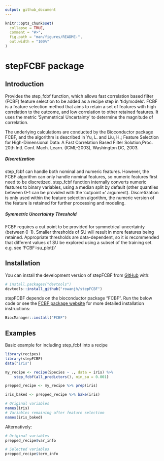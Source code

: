 ```yaml
---
output: github_document
---
```


```r
knitr::opts_chunk$set(
  collapse = TRUE,
  comment = "#>",
  fig.path = "man/figures/README-",
  out.width = "100%"
)
```

# stepFCBF package

## Introduction
Provides the step_fcbf function, which allows fast correlation based filter (FCBF) feature selection to be added as a recipe step in 'tidymodels'. FCBF is a feature selection method that aims to retain a set of features with high correlation to the outcome, and low correlation to other retained features. It uses the metric 'Symmetrical Uncertainty' to determine the magnitude of correlation.

The underlying calculations are conducted by the Bioconductor package FCBF, and the algorithm is described in Yu, L. and Liu, H.; Feature Selection for High-Dimensional Data: A Fast Correlation Based Filter Solution,Proc. 20th Intl. Conf. Mach. Learn. (ICML-2003), Washington DC, 2003. 

##### Discretization

step_fcbf can handle both nominal and numeric features. However, the FCBF algorithm can only handle nominal features, so numeric features first need to be discretized. step_fcbf function internally converts numeric features to binary variables, using a median split by default (other quantiles between 0-1 can be provided with the 'cutpoint = ' argument). Discretization is only used within the feature selection algorithm, the numeric version of the feature is retained for further processing and modeling.

##### Symmetric Uncertainty Threshold

FCBF requires a cut point to be provided for symmetrical uncertainty (between 0-1). Smaller thresholds of SU will result in more features being retained. Appropriate thresholds are data-dependent, so it is recommended that different values of SU be explored using a subset of the training set. e.g. see 'FCBF::su_plot()'

## Installation

You can install the development version of stepFCBF from [GitHub](https://github.com/) with:

``` r
# install.packages("devtools")
devtools::install_github("rowanjh/stepFCBF")
```

stepFCBF depends on the bioconductor package "FCBF". Run the below code or see the [FCBF package website](https://www.bioconductor.org/packages/release/bioc/html/FCBF.html) for more detailed installation instructions:

``` r
BiocManager::install("FCBF")
```

## Examples

Basic example for including step_fcbf into a recipe

```r
library(recipes)
library(stepFCBF)
data("iris")
```
```r
my_recipe <- recipe(Species ~ ., data = iris) %>%
    step_fcbf(all_predictors(), min_su = 0.001)

prepped_recipe <- my_recipe %>% prep(iris)

iris_baked <- prepped_recipe %>% bake(iris)

```
```r
# Original variables
names(iris)
# Variables remaining after feature selection
names(iris_baked)
```
Alternatively:
```r
# Original variables
prepped_recipe$var_info

# Selected variables
prepped_recipe$term_info
```
